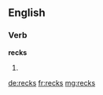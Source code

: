==English==

===Verb===
'''recks'''

# {{third-person singular of|reck}}

[[de:recks]]
[[fr:recks]]
[[mg:recks]]
